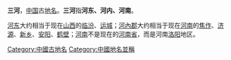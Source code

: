 {{for|中华人民共和国河北省的一个县级市|三河市}}
{{unreferenced|time=2013-04-12T03:49:05+00:00}}
'''三河'''，[[中国|中国]]古[[地名|地名]]。'''三河'''指'''河东、河内、河南'''。

[[河东|河东]]大约相当于现在[[山西|山西]]的[[临汾|临汾]]、[[运城|运城]]；[[河内|河內郡]]大约相当于现在[[河南|河南]]的[[焦作|焦作]]、[[济源|济源]]、[[新乡|新乡]]、[[安阳|安阳]]、[[鹤壁|鹤壁]]；[[河南|河南]]不是现在的[[河南省|河南省]]，而是河南[[洛阳|洛阳]]地区。

{{西汉行政区划|nocat}}
{{東漢行政區劃|nocat}}
{{中国地理小作品}}
{{DEFAULTSORT:S}}
[[Category:中國古地名|Category:中國古地名]]
[[Category:中國地名並稱|Category:中國地名並稱]]
